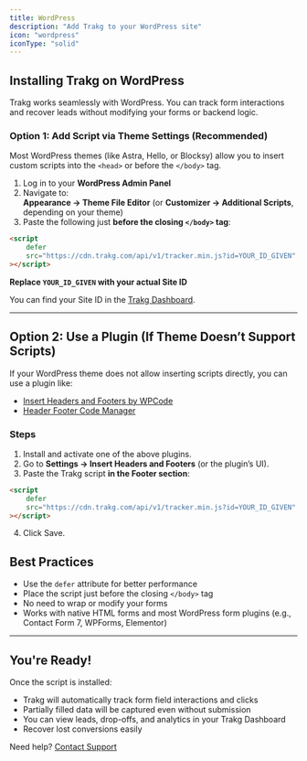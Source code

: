 ```yaml
---
title: WordPress
description: "Add Trakg to your WordPress site"
icon: "wordpress"
iconType: "solid"
---
```


## Installing Trakg on WordPress

Trakg works seamlessly with WordPress. You can track form interactions and recover leads without modifying your forms or backend logic.

### Option 1: Add Script via Theme Settings (Recommended)

Most WordPress themes (like Astra, Hello, or Blocksy) allow you to insert custom scripts into the `<head>` or before the `</body>` tag.

1. Log in to your **WordPress Admin Panel**
2. Navigate to:  
   **Appearance → Theme File Editor** (or **Customizer → Additional Scripts**, depending on your theme)
3. Paste the following just **before the closing `</body>` tag**:

```html
<script
	defer
	src="https://cdn.trakg.com/api/v1/tracker.min.js?id=YOUR_ID_GIVEN"
></script>
```

**Replace `YOUR_ID_GIVEN` with your actual Site ID**

You can find your Site ID in the [Trakg Dashboard](https://app.trakg.com).

---

## Option 2: Use a Plugin (If Theme Doesn’t Support Scripts)

If your WordPress theme does not allow inserting scripts directly, you can use a plugin like:

-   [Insert Headers and Footers by WPCode](https://wordpress.org/plugins/insert-headers-and-footers/)
-   [Header Footer Code Manager](https://wordpress.org/plugins/header-footer-code-manager/)

### Steps

1. Install and activate one of the above plugins.
2. Go to **Settings → Insert Headers and Footers** (or the plugin’s UI).
3. Paste the Trakg script **in the Footer section**:

```html
<script
	defer
	src="https://cdn.trakg.com/api/v1/tracker.min.js?id=YOUR_ID_GIVEN"
></script>
```

4. Click Save.

## Best Practices

-   Use the `defer` attribute for better performance
-   Place the script just before the closing `</body>` tag
-   No need to wrap or modify your forms
-   Works with native HTML forms and most WordPress form plugins (e.g., Contact Form 7, WPForms, Elementor)

---

## You're Ready!

Once the script is installed:

-   Trakg will automatically track form field interactions and clicks
-   Partially filled data will be captured even without submission
-   You can view leads, drop-offs, and analytics in your Trakg Dashboard
-   Recover lost conversions easily

Need help? [Contact Support](https://trakg.com/contact)
